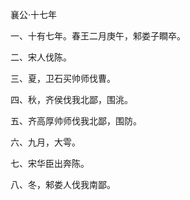 

襄公·十七年

一、十有七年。春王二月庚午，邾娄子瞷卒。

二、宋人伐陈。

三、夏，卫石买帅师伐曹。

四、秋，齐侯伐我北鄙，围洮。

五、齐高厚帅师伐我北鄙，围防。

六、九月，大雩。

七、宋华臣出奔陈。

八、冬，邾娄人伐我南鄙。

